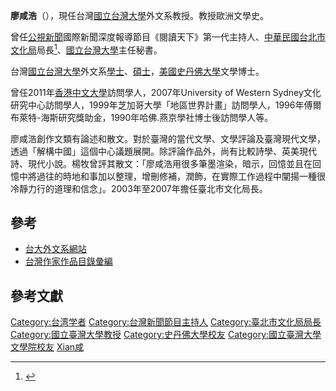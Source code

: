 '''廖咸浩'''（{{bd|1955年|2月22日|catIdx=L廖}}），現任台灣[[國立台灣大學|國立台灣大學]]外文系教授。教授歐洲文學史。

曾任[[公視新聞|公視新聞]]國際新聞深度報導節目《閱讀天下》第一代主持人、[[中華民國|中華民國]][[台北市文化局|台北市文化局]]局長<ref> {{cite web|url=https://www.culture.gov.tw/frontsite/cms/contentAction.do?method=viewContentList&subMenuId=101|title=臺北市政府文化局組織介紹|accessdate=2014-04-03|author=臺北市政府文化局|date=2014-03-28|deadurl=yes|archiveurl=https://web.archive.org/web/20140407091858/https://www.culture.gov.tw/frontsite/cms/contentAction.do?method=viewContentList&subMenuId=101|archivedate=2014-04-07}}</ref>、[[國立台灣大學|國立台灣大學]]主任秘書。

台灣[[國立台灣大學|國立台灣大學]]外文系[[學士|學士]]、[[碩士|碩士]]，[[美國|美國]][[史丹佛大學|史丹佛大學]]文學博士。

曾任2011年[[香港中文大學|香港中文大學]]訪問學人，2007年University of Western Sydney文化研究中心訪問學人，1999年芝加哥大學「地區世界計畫」訪問學人，1996年傅爾布萊特-海斯研究獎助金，1990年哈佛.燕京學社博士後訪問學人等。

廖咸浩創作文類有論述和散文。對於臺灣的當代文學、文學評論及臺灣現代文學，透過「解構中國」這個中心議題展開。除評論作品外，尚有比較詩學、英美現代詩、現代小說。楊牧曾評其散文：「廖咸浩用很多筆墨渲染，暗示，回憶並且在回憶中將過往的時地和事加以整理，增刪修補，潤飾，在實際工作過程中闡揚一種很冷靜力行的道理和信念」。2003年至2007年擔任臺北市文化局長。

==參考==
*[https://web.archive.org/web/20120621150907/http://www.forex.ntu.edu.tw/people/bio.php?PID=33 台大外文系網站]
*[http://www3.nmtl.gov.tw/Writer2/writer_detail.php?id=2104 台灣作家作品目錄彙編] {{Wayback|url=http://www3.nmtl.gov.tw/Writer2/writer_detail.php?id=2104 |date=20160304071953 }}

==參考文獻==
<div class="references-small">
<references />
</div>

{{start box}}
{{s-gov}}
{{s-before|[[龍應台|龍應台]]}}
{{s-title|[[台北市政府文化局|台北市政府文化局]]局長|2003年3月—2007年1月}}
{{s-after|[[李永萍|李永萍]]}}
{{end box}}

{{Taiwan-academic-bio-stub}}

{{DEFAULTSORT:Liao廖}}
[[Category:台湾学者|Category:台湾学者]]
[[Category:台灣新聞節目主持人|Category:台灣新聞節目主持人]]
[[Category:臺北市文化局局長|Category:臺北市文化局局長]]
[[Category:國立臺灣大學教授|Category:國立臺灣大學教授]]
[[Category:史丹佛大學校友|Category:史丹佛大學校友]]
[[Category:國立臺灣大學文學院校友|Category:國立臺灣大學文學院校友]]
[[Category:廖姓|Xian咸]]